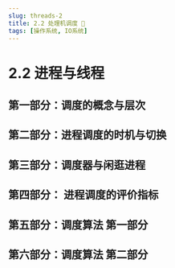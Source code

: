 ---
slug: threads-2
title: 2.2 处理机调度 🎈
tags: [操作系统, IO系统]
---


# 2.2 进程与线程

## 第一部分：调度的概念与层次

<PDFPreview pdfUrl="https://blog-use-1316646528.cos.ap-nanjing.myqcloud.com/%E6%93%8D%E4%BD%9C%E7%B3%BB%E7%BB%9F/2.2.1%20%E8%B0%83%E5%BA%A6%E7%9A%84%E6%A6%82%E5%BF%B5%E4%B8%8E%E5%B1%82%E6%AC%A1.pdf" />

## 第二部分：进程调度的时机与切换

<PDFPreview pdfUrl="https://blog-use-1316646528.cos.ap-nanjing.myqcloud.com/%E6%93%8D%E4%BD%9C%E7%B3%BB%E7%BB%9F/2.2.2%20%E8%BF%9B%E7%A8%8B%E8%B0%83%E5%BA%A6%E7%9A%84%E6%97%B6%E6%9C%BA%E4%B8%8E%E5%88%87%E6%8D%A2.pdf" />

## 第三部分：调度器与闲逛进程

<PDFPreview pdfUrl="https://blog-use-1316646528.cos.ap-nanjing.myqcloud.com/%E6%93%8D%E4%BD%9C%E7%B3%BB%E7%BB%9F/2.2.3%20%E8%B0%83%E5%BA%A6%E5%99%A8%E4%B8%8E%E9%97%B2%E9%80%9B%E8%BF%9B%E7%A8%8B.pdf" />

## 第四部分： 进程调度的评价指标

<PDFPreview pdfUrl="https://blog-use-1316646528.cos.ap-nanjing.myqcloud.com/%E6%93%8D%E4%BD%9C%E7%B3%BB%E7%BB%9F/2.2.4%20%E8%BF%9B%E7%A8%8B%E8%B0%83%E5%BA%A6%E7%9A%84%E8%AF%84%E4%BB%B7%E6%8C%87%E6%A0%87.pdf" />

## 第五部分：调度算法 第一部分

<PDFPreview pdfUrl="https://blog-use-1316646528.cos.ap-nanjing.myqcloud.com/%E6%93%8D%E4%BD%9C%E7%B3%BB%E7%BB%9F/2.2.5%20%E8%B0%83%E5%BA%A6%E7%AE%97%E6%B3%95%20%E7%AC%AC%E4%B8%80%E9%83%A8%E5%88%86.pdf" />

## 第六部分：调度算法 第二部分

<PDFPreview pdfUrl="https://blog-use-1316646528.cos.ap-nanjing.myqcloud.com/%E6%93%8D%E4%BD%9C%E7%B3%BB%E7%BB%9F/2.2.6%20%E8%B0%83%E5%BA%A6%E7%AE%97%E6%B3%95%20%20%E7%AC%AC%E4%BA%8C%E9%83%A8%E5%88%86.pdf" />
